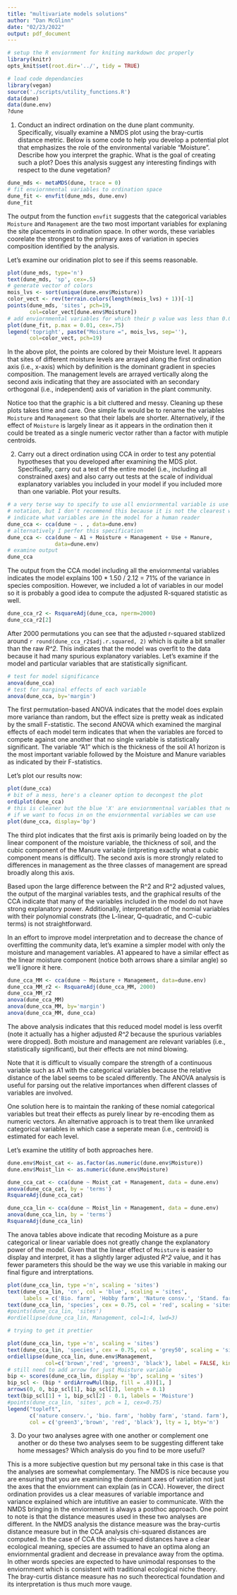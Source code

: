 ```yaml
---
title: "multivariate models solutions"
author: "Dan McGlinn"
date: "02/23/2022"
output: pdf_document
---
```


```r
# setup the R enviornment for kniting markdown doc properly
library(knitr)
opts_knit$set(root.dir='../', tidy = TRUE)
```

```r
# load code dependancies
library(vegan)
source('./scripts/utility_functions.R')
data(dune)
data(dune.env)
?dune
```

1. Conduct an indirect ordination on the dune plant community. Specifically,
visually examine a NMDS plot using the bray-curtis distance metric. Below is 
some code to help you develop a potential plot that emphasizes the role of the
environmental variable "Moisture". Describe how you interpret the
graphic. What is the goal of creating such a plot? Does this analysis suggest
any interesting findings with respect to the dune vegetation?


```r
dune_mds <- metaMDS(dune, trace = 0)
# fit enviornmental variables to ordination space
dune_fit <- envfit(dune_mds, dune.env)
dune_fit
```

The output from the function `envfit` suggests that the categorical variables
`Moisture` and `Management` are the two most important variables for explaning
the site placements in ordination space. In other words, these variables
coorelate the strongest to the primary axes of variation in species composition
identified by the analysis. 

Let's examine our oridination plot to see if this seems reasonable.

```r
plot(dune_mds, type='n')
text(dune_mds, 'sp', cex=.5)
# generate vector of colors 
mois_lvs <- sort(unique(dune.env$Moisture))
color_vect <- rev(terrain.colors(length(mois_lvs) + 1))[-1]
points(dune_mds, 'sites', pch=19, 
       col=color_vect[dune.env$Moisture])
# add enviornmental variables for which their p value was less than 0.01
plot(dune_fit, p.max = 0.01, cex=.75)
legend('topright', paste("Moisture =", mois_lvs, sep=''), 
       col=color_vect, pch=19)
```

In the above plot, the points are colored by their Moisture level. It appears
that sites of different moisture levels are arrayed along the first ordination axis (i.e., x-axis) which by definition is the dominant gradient in species composition.
The management levels are arrayed vertically along the second axis indicating that
they are associated with an secondary orthogonal (i.e., independent) axis of
variation in the plant community.

Notice too that the graphic is a bit cluttered and messy. Cleaning up these
plots takes time and care. One simple fix would be to rename the variables
`Moisture` and `Management` so that their labels are shorter. Alternatively,
if the effect of `Moisture` is largely linear as it appears in the ordination
then it could be treated as a single numeric vector rather than a factor with 
mutiple centroids. 

2. Carry out a direct ordination using CCA in order to test any potential 
hypotheses that you developed after examining the MDS plot. Specifically,
carry out a test of the entire model (i.e., including all constrained axes)
and also carry out tests at the scale of individual explanatory variables
you included in your model if you included more than one variable. Plot your 
results.

```r

# a very terse way to specify to use all enviornmental variable is use the "."
# notation, but I don't recommend this because it is not the clearest way to 
# indicate what variables are in the model for a human reader
dune_cca <- cca(dune ~ . , data=dune.env)
# alternatively I perfer this specification
dune_cca <- cca(dune ~ A1 + Moisture + Management + Use + Manure,
               data=dune.env)
# examine output
dune_cca
```

The output from the CCA model including all the enviornmental variables indicates
the model explains 100 * 1.50 / 2.12 = 71% of the variance in species composition.
However, we included a lot of variables in our model so it is probably a good idea
to compute the adjusted R-squared statistic as well. 

```r
dune_cca_r2 <- RsquareAdj(dune_cca, nperm=2000)
dune_cca_r2[2]
```

After 2000 permutations you can see that the adjusted r-squared stablized around
`r round(dune_cca_r2$adj.r.squared, 2)` which is quite a bit smaller than the
raw *R^2*. This indicates that the model was overfit to the data because it had
many spurious explanatory variables. Let's examine if the model and particular
variables that are statistically significant.

```r
# test for model significance
anova(dune_cca)
# test for marginal effects of each variable
anova(dune_cca, by='margin')
```

The first permutation-based ANOVA indicates that the model does explain more 
variance than random, but the effect size is pretty weak as indicated by the small
F-statistic. The second ANOVA which examined the marginal effects of each 
model term indicates that when the variables are forced to compete against one
another that no single variable is statistically significant. The variable "A1"
which is the thickness of the soil A1 horizon is the most important variable 
followed by the Moisture and Manure variables as indicated by their F-statistics.

Let's plot our results now:

```r
plot(dune_cca)
# bit of a mess, here's a cleaner option to decongest the plot
ordiplot(dune_cca)
# this is cleaner but the blue 'X' are enviornmentnal variables that need labels
# if we want to focus in on the enviornmental variables we can use
plot(dune_cca, display='bp')
```

The third plot indicates that the first axis is primarily being loaded on by the
linear component of the moisture variable, the thickness of soil, and the cubic
component of the Manure variable (intpreting exactly what a cubic component
means is difficult). The second axis is more strongly related to differences in
management as the three classes of management are spread broadly along this
axis.

Based upon the large difference between the R^2 and R^2 adjusted values,
the output of the marginal variables tests, and the graphical results of the 
CCA indicate that many of the variables included in the model do not have 
strong explanatory power. Additionally, interpretation of the nomial variables
with their polynomial constrats (the L-linear, Q-quadratic, and C-cubic terms)
is not straightforward. 

In an effort to improve model interpretation and to decrease the chance of
overfitting the community data, let's examine a simpler model with only the
moisture and management variables. A1 appeared to have a similar effect as the
linear moisture component (notice both arrows share a similar angle) so we'll
ignore it here.

```r
dune_cca_MM <- cca(dune ~ Moisture + Management, data=dune.env)
dune_cca_MM_r2 <- RsquareAdj(dune_cca_MM, 2000)
dune_cca_MM_r2
anova(dune_cca_MM)
anova(dune_cca_MM, by='margin')
anova(dune_cca_MM, dune_cca)
```

The above analysis indicates that this reduced model model is less overfit 
(note it actually has a higher adjusted *R^2* because the spurious variables were
dropped). Both moisture and management are relevant variables (i.e., statistically
significant), but their effects are not mind blowing.  

Note that it is difficult to visually compare the strength of a continuous 
variable such as A1 with the categorical variables because the relative 
distance of the label seems to be scaled differently. The ANOVA analysis is useful
for parsing out the relative importances when different classes of variables
are involved. 

One solution here is to maintain the ranking of these nomial categorical variables
but treat their effects as purely linear by re-encoding them as numeric vectors. 
An alternative approach is to treat them like unranked categorical variables
in which case a seperate mean (i.e., centroid) is estimated for each level. 

Let's examine the utitlity of both approaches here. 

```r
dune.env$Moist_cat <- as.factor(as.numeric(dune.env$Moisture))
dune.env$Moist_lin <- as.numeric(dune.env$Moisture)

dune_cca_cat <- cca(dune ~ Moist_cat + Management, data = dune.env)
anova(dune_cca_cat, by = 'terms')
RsquareAdj(dune_cca_cat)

dune_cca_lin <- cca(dune ~ Moist_lin + Management, data = dune.env)
anova(dune_cca_lin, by = 'terms')
RsquareAdj(dune_cca_lin)
```

The anova tables above indicate that recoding Moisture as a pure categorical or 
linear variable does not greatly change the explanatory power of the model. 
Given that the linear effect of `Moisture` is easier to display and interpret, 
it has a slightly larger adjusted *R^2* value, and it has fewer parameters this
should be the way we use this variable in making our final figure and intrerptations.


```r
plot(dune_cca_lin, type ='n', scaling = 'sites')
text(dune_cca_lin, 'cn', col = 'blue', scaling = 'sites', 
     labels = c('Bio. farm', 'Hobby farm', 'Nature consv.', 'Stand. farm', 'Moisture'))
text(dune_cca_lin, 'species', cex = 0.75, col = 'red', scaling = 'sites')
#points(dune_cca_lin, 'sites')
#ordiellipse(dune_cca_lin, Management, col=1:4, lwd=3)

# trying to get it prettier

plot(dune_cca_lin, type ='n', scaling = 'sites')
text(dune_cca_lin, 'species', cex = 0.75, col = 'grey50', scaling = 'sites')
ordiellipse(dune_cca_lin, dune.env$Management,
            col=c('brown','red', 'green3', 'black'), label = FALSE, kind="ehull")
# still need to add arrow for just Moisture variable
bip <- scores(dune_cca_lin, display = 'bp', scaling = 'sites')
bip_scl <- (bip * ordiArrowMul(bip, fill = .8))[1, ] 
arrows(0, 0, bip_scl[1], bip_scl[2], length = 0.1)
text(bip_scl[1] + 1, bip_scl[2] - 0.1, labels = 'Moisture')
#points(dune_cca_lin, 'sites', pch = 1, cex=0.75)
legend("topleft", 
       c('nature conserv.', 'bio. farm', 'hobby farm', 'stand. farm'),
       col = c('green3','brown', 'red', 'black'), lty = 1, bty='n')
```


3. Do your two analyses agree with one another or complement one another or do
these two analyses seem to be suggesting different take home messages? Which
analysis do you find to be more useful?

This is a more subjective question but my personal take in this case is that the 
analyses are somewhat complementary. The NMDS is nice because you are ensuring
that you are examining the dominant axes of variation not just the axes that
the enviornment can explain (as in CCA). However, the direct ordination provides
us a clear measures of variable importance and variance explained which are 
intutitive an easier to communicate. With the NMDS bringing in the enviornment 
is always a posthoc approach.  One point to note is that the distance measures 
used in these two analyses are different. In the NMDS analysis the distance 
measure was the bray-curtis distance measure but in the CCA analysis chi-squared
distances are computed. In the case of CCA the chi-squared distances have a 
clear ecological meaning, species are assumed to have an optima along an 
enviornmental gradient and decrease in prevalance away from the optima. In other
words species are expected to have unimodal responses to the enviornment which
is consistent with traditional ecological niche theory. The bray-curtis distance
measure has no such theorectical foundation and its interpretation is thus much
more vauge. 





